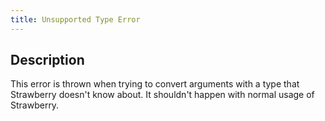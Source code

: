 ```yaml
---
title: Unsupported Type Error
---
```

## Description

This error is thrown when trying to convert arguments with a type that
Strawberry doesn't know about. It shouldn't happen with normal usage of
Strawberry.
